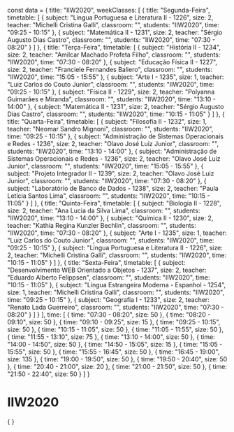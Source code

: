 const data = {
  title: "IIW2020",
  weekClasses: [
    {
      title: "Segunda-Feira",
      timetable: [
        {
          subject: "Língua Portuguesa e Literatura II - 1226",
          size: 2,
          teacher: "Michelli Cristina Galli",
          classroom: "",
          students: "IIW2020",
          time: "09:25 - 10:15"
        },
        {
          subject: "Matemática II - 1231",
          size: 2,
          teacher: "Sérgio Augusto Dias Castro",
          classroom: "",
          students: "IIW2020",
          time: "07:30 - 08:20"
        }
      ]
    },
    {
      title: "Terça-Feira",
      timetable: [
        {
          subject: "História II - 1234",
          size: 2,
          teacher: "Amilcar Machado Profeta Filho",
          classroom: "",
          students: "IIW2020",
          time: "07:30 - 08:20"
        },
        {
          subject: "Educação Física II - 1227",
          size: 2,
          teacher: "Franciele Fernandes Baliero",
          classroom: "",
          students: "IIW2020",
          time: "15:05 - 15:55"
        },
        {
          subject: "Arte I - 1235",
          size: 1,
          teacher: "Luiz Carlos do Couto Junior",
          classroom: "",
          students: "IIW2020",
          time: "09:25 - 10:15"
        },
        {
          subject: "Física II - 1229",
          size: 2,
          teacher: "Polyanna Guimarães e Miranda",
          classroom: "",
          students: "IIW2020",
          time: "13:10 - 14:00"
        },
        {
          subject: "Matemática II - 1231",
          size: 2,
          teacher: "Sérgio Augusto Dias Castro",
          classroom: "",
          students: "IIW2020",
          time: "10:15 - 11:05"
        }
      ]
    },
    {
      title: "Quarta-Feira",
      timetable: [
        {
          subject: "Filosofia II - 1232",
          size: 1,
          teacher: "Neomar Sandro Mignoni",
          classroom: "",
          students: "IIW2020",
          time: "09:25 - 10:15"
        },
        {
          subject: "Administração de Sistemas Operacionais e Redes - 1236",
          size: 2,
          teacher: "Olavo José Luiz Junior",
          classroom: "",
          students: "IIW2020",
          time: "13:10 - 14:00"
        },
        {
          subject: "Administração de Sistemas Operacionais e Redes - 1236",
          size: 2,
          teacher: "Olavo José Luiz Junior",
          classroom: "",
          students: "IIW2020",
          time: "15:05 - 15:55"
        },
        {
          subject: "Projeto Integrador II - 1239",
          size: 2,
          teacher: "Olavo José Luiz Junior",
          classroom: "",
          students: "IIW2020",
          time: "07:30 - 08:20"
        },
        {
          subject: "Laboratório de Banco de Dados - 1238",
          size: 2,
          teacher: "Paula Letícia Santos Lima",
          classroom: "",
          students: "IIW2020",
          time: "10:15 - 11:05"
        }
      ]
    },
    {
      title: "Quinta-Feira",
      timetable: [
        {
          subject: "Biologia II - 1228",
          size: 2,
          teacher: "Ana Lucia da Silva Lima",
          classroom: "",
          students: "IIW2020",
          time: "13:10 - 14:00"
        },
        {
          subject: "Química II - 1230",
          size: 2,
          teacher: "Kathia Regina Kunzler Bechlin",
          classroom: "",
          students: "IIW2020",
          time: "07:30 - 08:20"
        },
        {
          subject: "Arte I - 1235",
          size: 1,
          teacher: "Luiz Carlos do Couto Junior",
          classroom: "",
          students: "IIW2020",
          time: "09:25 - 10:15"
        },
        {
          subject: "Língua Portuguesa e Literatura II - 1226",
          size: 2,
          teacher: "Michelli Cristina Galli",
          classroom: "",
          students: "IIW2020",
          time: "10:15 - 11:05"
        }
      ]
    },
    {
      title: "Sexta-Feira",
      timetable: [
        {
          subject: "Desenvolvimento WEB Orientado a Objetos - 1237",
          size: 2,
          teacher: "Eduardo Alberto Felippsen",
          classroom: "",
          students: "IIW2020",
          time: "10:15 - 11:05"
        },
        {
          subject: "Língua Estrangeira Moderna - Espanhol - 1254",
          size: 1,
          teacher: "Michelli Cristina Galli",
          classroom: "",
          students: "IIW2020",
          time: "09:25 - 10:15"
        },
        {
          subject: "Geografia I - 1233",
          size: 2,
          teacher: "Renato Lada Guerreiro",
          classroom: "",
          students: "IIW2020",
          time: "07:30 - 08:20"
        }
      ]
    }
  ],
  time: [
    {
      time: "07:30 - 08:20",
      size: 50
    },
    {
      time: "08:20 - 09:10",
      size: 50
    },
    {
      time: "09:10 - 09:25",
      size: 15
    },
    {
      time: "09:25 - 10:15",
      size: 50
    },
    {
      time: "10:15 - 11:05",
      size: 50
    },
    {
      time: "11:05 - 11:55",
      size: 50
    },
    {
      time: "11:55 - 13:10",
      size: 75
    },
    {
      time: "13:10 - 14:00",
      size: 50
    },
    {
      time: "14:00 - 14:50",
      size: 50
    },
    {
      time: "14:50 - 15:05",
      size: 15
    },
    {
      time: "15:05 - 15:55",
      size: 50
    },
    {
      time: "15:55 - 16:45",
      size: 50
    },
    {
      time: "16:45 - 19:00",
      size: 135
    },
    {
      time: "19:00 - 19:50",
      size: 50
    },
    {
      time: "19:50 - 20:40",
      size: 50
    },
    {
      time: "20:40 - 21:00",
      size: 20
    },
    {
      time: "21:00 - 21:50",
      size: 50
    },
    {
      time: "21:50 - 22:40",
      size: 50
    }
  ]
}

# IIW2020

<div>
    {
        <Grid
            title={data.title} 
            weekClasses={data.weekClasses} 
            time={data.time}
        />
    }
</div>